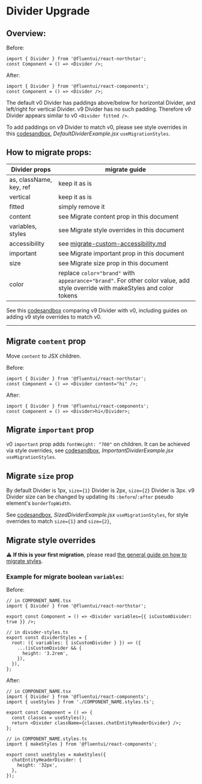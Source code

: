 
<Meta title="Concepts/Upgrading/from v0/Components/Divider Upgrade" />

# Divider Upgrade

## Overview:

Before:

```tsx
import { Divider } from '@fluentui/react-northstar';
const Component = () => <Divider />;
```

After:

```tsx
import { Divider } from '@fluentui/react-components';
const Component = () => <Divider />;
```

The default v0 Divider has paddings above/below for horizontal Divider, and left/right for vertical Divider.
v9 Divider has no such padding. Therefore v9 Divider appears similar to v0 `<Divider fitted />`.

To add paddings on v9 Divider to match v0, please see style overrides in this [codesandbox](https://codesandbox.io/s/divider-migration-88ws6u?file=/DefaultDividerExample.jsx), _DefaultDividerExample.jsx_ `useMigrationStyles`.

## How to migrate props:

| Divider props           | migrate guide                                                                                                                 |
| ----------------------- | ----------------------------------------------------------------------------------------------------------------------------- |
| as, className, key, ref | keep it as is                                                                                                                 |
| vertical                | keep it as is                                                                                                                 |
| fitted                  | simply remove it                                                                                                              |
| content                 | see Migrate content prop in this document                                                                                     |
| variables, styles       | see Migrate style overrides in this document                                                                                  |
| accessibility           | see [migrate-custom-accessibility.md](?path=/docs/concepts-upgrading-from-v0-custom-accessibility--page)                      |
| important               | see Migrate important prop in this document                                                                                   |
| size                    | see Migrate size prop in this document                                                                                        |
| color                   | replace `color="brand"` with `appearance="brand"`. For other color value, add style override with makeStyles and color tokens |

See this [codesandbox](https://codesandbox.io/s/divider-migration-88ws6u?file=/example.js) comparing v9 Divider with v0, including guides on adding v9 style overrides to match v0.

---

## Migrate `content` prop

Move `content` to JSX children.

Before:

```tsx
import { Divider } from '@fluentui/react-northstar';
const Component = () => <Divider content="hi" />;
```

After:

```tsx
import { Divider } from '@fluentui/react-components';
const Component = () => <Divider>hi</Divider>;
```

## Migrate `important` prop

v0 `important` prop adds `fontWeight: "700"` on children. It can be achieved via style overrides, see [codesandbox](https://codesandbox.io/s/divider-migration-88ws6u?file=/ImportantDividerExample.jsx:312-329), _ImportantDividerExample.jsx_ `useMigrationStyles`.

## Migrate `size` prop

By default Divider is 1px, `size={1}` Divider is 2px, `size={2}` Divider is 3px.
v9 Divider size can be changed by updating its `:before`/`:after` pseudo element's `borderTopWidth`.

See [codesandbox](https://codesandbox.io/s/divider-migration-88ws6u?file=/SizedDividerExample.jsx), _SizedDividerExample.jsx_ `useMigrationStyles`, for style overrides to match `size={1}` and `size={2}`,

## Migrate style overrides

⚠️ **If this is your first migration**, please read [the general guide on how to migrate styles](?path=/docs/concepts-upgrading-from-v0-custom-style-overrides--page).

### Example for migrate boolean `variables`:

Before:

```tsx
// in COMPONENT_NAME.tsx
import { Divider } from '@fluentui/react-northstar';

export const Component = () => <Divider variables={{ isCustomDivider: true }} />;

// in divider-styles.ts
export const dividerStyles = {
  root: ({ variables: { isCustomDivider } }) => ({
    ...(isCustomDivider && {
      height: '3.2rem',
    }),
  }),
};
```

After:

```tsx
// in COMPONENT_NAME.tsx
import { Divider } from '@fluentui/react-components';
import { useStyles } from './COMPONENT_NAME.styles.ts';

export const Component = () => {
  const classes = useStyles();
  return <Divider className={classes.chatEntityHeaderDivider} />;
};

// in COMPONENT_NAME.styles.ts
import { makeStyles } from '@fluentui/react-components';

export const useStyles = makeStyles({
  chatEntityHeaderDivider: {
    height: '32px',
  },
});
```
